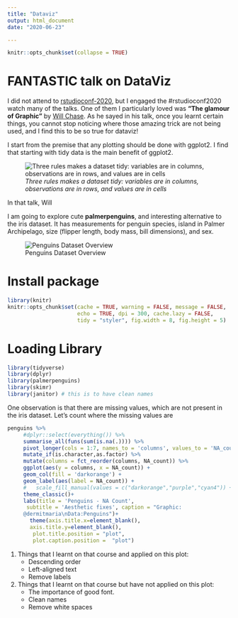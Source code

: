 ```yaml
---
title: "Dataviz"
output: html_document
date: "2020-06-23"

---
```


```r
knitr::opts_chunk$set(collapse = TRUE)
```

# FANTASTIC talk on DataViz

I did not attend to [rstudioconf-2020](https://rstudio.com/resources/rstudioconf-2020/), but I engaged the #rstudioconf2020 watch many of the talks. One of them I particularly loved was **"The glamour of Graphic"** by [Will Chase](https://rstudio.com/resources/rstudioconf-2020/the-glamour-of-graphics/). As he sayed in his talk, once you learnt certain things, you cannot stop noticing where those amazing trick are not being used, and I find this to be so true for dataviz!

I start from the premise that any plotting should be done with ggplot2. I find that starting with tidy data is the main benefit of ggplot2.

![_Three rules makes a dataset tidy: variables are in columns, observations are in rows, and values are in cells_](/img/tidy-data.png)

In that talk, Will 

I am going to explore cute **palmerpenguins**, and interesting alternative to the iris dataset. It has measurements for penguin species, island in Palmer Archipelago, size (flipper length, body mass, bill dimensions), and sex.

![Penguins Dataset Overview](/img/penguins-of-the-world.jpeg)

# Install package

```r
library(knitr)
knitr::opts_chunk$set(cache = TRUE, warning = FALSE, message = FALSE,
                      echo = TRUE, dpi = 300, cache.lazy = FALSE,
                      tidy = "styler", fig.width = 8, fig.height = 5)
```

# Loading Library

```r
library(tidyverse)
library(dplyr)
library(palmerpenguins)
library(skimr)
library(janitor) # this is to have clean names
```


One observation is that there are missing values, which are not present in the iris dataset. Let's count where the missing values are

```r
penguins %>%
     #dplyr::select(everything()) %>%
     summarise_all(funs(sum(is.na(.)))) %>%
     pivot_longer(cols = 1:7, names_to = 'columns', values_to = 'NA_count') %>%
     mutate_if(is.character,as.factor) %>%
     mutate(columns = fct_reorder(columns, NA_count)) %>%
     ggplot(aes(y = columns, x = NA_count)) +
     geom_col(fill = 'darkorange') +
     geom_label(aes(label = NA_count)) +
     #   scale_fill_manual(values = c("darkorange","purple","cyan4")) +
     theme_classic()+
     labs(title = 'Penguins - NA Count',
      subtitle = 'Aesthetic fixes', caption = "Graphic:
     @dermitmaria\nData:Penguins")+
       theme(axis.title.x=element_blank(),
       axis.title.y=element_blank(),
        plot.title.position = "plot",
        plot.caption.position =  "plot")
```

1. Things that I learnt on that course and applied on this plot:
    - Descending order
    - Left-aligned text
    - Remove labels
    

2. Things that I learnt on that course but have not applied on this plot:
    - The importance of good font.
    - Clean names
    - Remove white spaces
